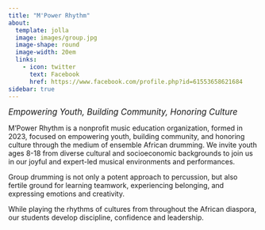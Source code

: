 ```yaml
---
title: "M'Power Rhythm"
about:
  template: jolla
  image: images/group.jpg
  image-shape: round
  image-width: 20em
  links:
    - icon: twitter
      text: Facebook
      href: https://www.facebook.com/profile.php?id=61553658621684
sidebar: true
---
```


<em style="font-size: 120%">Empowering Youth, Building Community, Honoring Culture</em>

M’Power Rhythm is a nonprofit music education organization, formed in 2023, focused on empowering youth, building community, and honoring culture through the medium of ensemble African drumming. We invite youth ages 8-18 from diverse cultural and socioeconomic backgrounds to join us in our joyful and expert-led musical environments and performances. 

Group drumming is not only a potent approach to percussion,  but also fertile ground for learning teamwork, experiencing belonging, and expressing emotions and creativity. 

While playing the rhythms of cultures from throughout the African diaspora, our students develop discipline, confidence and leadership.   


